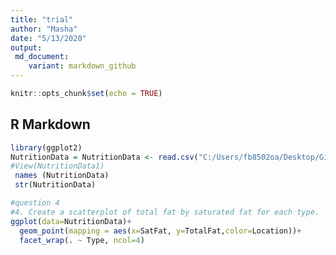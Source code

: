 ```yaml
---
title: "trial"
author: "Masha"
date: "5/13/2020"
output: 
 md_document:
    variant: markdown_github
---
```


```r
knitr::opts_chunk$set(echo = TRUE)
```

## R Markdown


```r
library(ggplot2)
NutritionData = NutritionData <- read.csv("C:/Users/fb8502oa/Desktop/Github stuff/TRIAL-/NutritionData.csv")
#View(NutritionData1)
 names (NutritionData)
 str(NutritionData)
```

```r
#question 4
#4.	Create a scatterplot of total fat by saturated fat for each type.  Also, color the points according to location.
ggplot(data=NutritionData)+
  geom_point(mapping = aes(x=SatFat, y=TotalFat,color=Location))+
  facet_wrap(. ~ Type, ncol=4)

```




